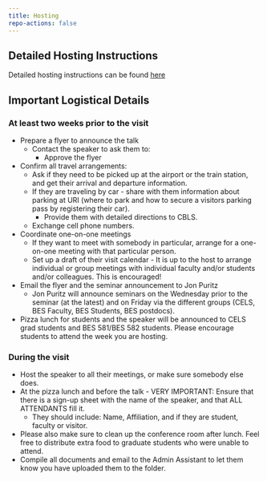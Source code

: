```yaml
---
title: Hosting
repo-actions: false
---
```


## Detailed Hosting Instructions

Detailed hosting instructions can be found [here](https://docs.google.com/document/d/1qHLMf6Y00UmRL330I4FvGEDkEE5Womd89utthv7dpF4/edit?usp=sharing)


## Important Logistical Details

### At least two weeks prior to the visit

* Prepare a flyer to announce the talk
   * Contact the speaker to ask them to:
      * Approve the flyer
* Confirm all travel arrangements:
   * Ask if they need to be picked up at the airport or the train station, and get their arrival and departure information.
   * If they are traveling by car - share with them information about parking at URI (where to park and how to secure a visitors parking pass by registering their car). 
      * Provide them with detailed directions to CBLS.
   * Exchange cell phone numbers.
* Coordinate one-on-one meetings
   * If they want to meet with somebody in particular, arrange for a one-on-one meeting with that particular person.
   * Set up a draft of their visit calendar  - It is up to the host to arrange individual or group meetings with individual faculty and/or students and/or colleagues. This is encouraged!
* Email the flyer and the seminar announcement to Jon Puritz
   * Jon Puritz will announce seminars on the Wednesday prior to the seminar (at the latest) and on Friday via the different groups (CELS, BES Faculty, BES Students, BES postdocs). 
* Pizza lunch for students and the speaker will be announced to CELS grad students and BES 581/BES 582 students.  Please encourage students to attend the week you are hosting.  

### During the visit

* Host the speaker to all their meetings, or make sure somebody else does.
* At the pizza lunch and before the talk - VERY IMPORTANT:  Ensure that there is a sign-up sheet with the name of the speaker, and that ALL ATTENDANTS fill it.   
   * They should include:  Name, Affiliation, and if they are student, faculty or visitor. 
* Please also make sure to clean up the conference room after lunch.  Feel free to distribute extra food to graduate students who were unable to attend.
* Compile all documents and email to the Admin Assistant to let them know you have uploaded them to the folder.


